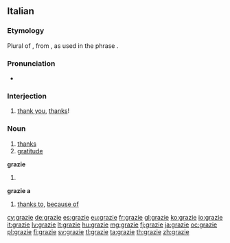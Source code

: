==Italian==

===Etymology===
Plural of {{term|grazia|lang=it}}, from {{etyl|la|it}} {{term|gratia}}, as used in the phrase {{term||[[gratia]]s [[agere]]|to express thanks}}.

===Pronunciation===
* {{audio|It grazie.ogg|Audio}}

===Interjection===
{{head|it|interjection}}

# [[thank you]], [[thanks]]!

===Noun===
{{it-noun|grazi|m|e|e}}
# [[thanks]]
# [[gratitude]]

'''grazie''' {{f}}

# {{plural of|grazia|lang=it}}

'''grazie a'''

# [[thanks to]], [[because of]]

[[cy:grazie]]
[[de:grazie]]
[[es:grazie]]
[[eu:grazie]]
[[fr:grazie]]
[[gl:grazie]]
[[ko:grazie]]
[[io:grazie]]
[[it:grazie]]
[[lv:grazie]]
[[lt:grazie]]
[[hu:grazie]]
[[mg:grazie]]
[[fj:grazie]]
[[ja:grazie]]
[[oc:grazie]]
[[pl:grazie]]
[[fi:grazie]]
[[sv:grazie]]
[[tl:grazie]]
[[ta:grazie]]
[[th:grazie]]
[[zh:grazie]]